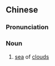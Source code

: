 {{also|云海}}
==Chinese==
{{zh-forms|s=云海}}

===Pronunciation===
{{zh-pron
|m=yúnhǎi
|c=wan4 hoi2
|mn=qz,tw,xm,zz:hûn-hái
|cat=n
}}

===Noun===
{{zh-noun}}

# [[sea]] of [[cloud]]s